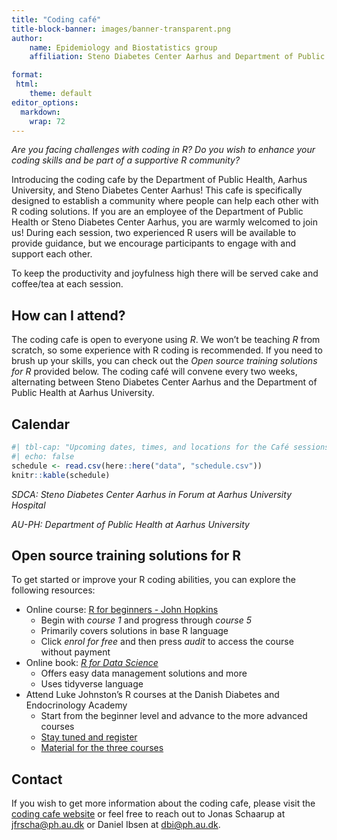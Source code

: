 ```yaml
---
title: "Coding café"
title-block-banner: images/banner-transparent.png
author:
    name: Epidemiology and Biostatistics group
    affiliation: Steno Diabetes Center Aarhus and Department of Public Health, Aarhus University

format:
 html:
    theme: default
editor_options: 
  markdown: 
    wrap: 72
---
```


*Are you facing challenges with coding in R? Do you wish to enhance your
coding skills and be part of a supportive R community?*

Introducing the coding cafe by the Department of Public Health, Aarhus
University, and Steno Diabetes Center Aarhus! This cafe is specifically
designed to establish a community where people can help each other with
R coding solutions. If you are an employee of the Department of Public
Health or Steno Diabetes Center Aarhus, you are warmly welcomed to join
us! During each session, two experienced R users will be available to
provide guidance, but we encourage participants to engage with and
support each other.

To keep the productivity and joyfulness high there will be served cake
and coffee/tea at each session.

## How can I attend?

The coding cafe is open to everyone using *R*. We won't be teaching *R*
from scratch, so some experience with R coding is recommended. If you
need to brush up your skills, you can check out the *Open source
training solutions for R* provided below. The coding café will convene
every two weeks, alternating between Steno Diabetes Center Aarhus and
the Department of Public Health at Aarhus University.

## Calendar

```r
#| tbl-cap: "Upcoming dates, times, and locations for the Café sessions."
#| echo: false
schedule <- read.csv(here::here("data", "schedule.csv"))
knitr::kable(schedule)
```

*SDCA: Steno Diabetes Center Aarhus in Forum at Aarhus University
Hospital*

*AU-PH: Department of Public Health at Aarhus University*

## Open source training solutions for R

To get started or improve your R coding abilities, you can explore the
following resources:

-   Online course: [R for beginners - John
    Hopkins](https://www.coursera.org/specializations/data-science-foundations-r)
    -   Begin with *course 1* and progress through *course 5*
    -   Primarily covers solutions in base R language
    -   Click *enrol for free* and then press *audit* to access the
        course without payment
-   Online book: [*R for Data Science*](https://r4ds.had.co.nz/)
    -   Offers easy data management solutions and more
    -   Uses tidyverse language
-   Attend Luke Johnston's R courses at the Danish Diabetes and
    Endocrinology Academy
    -   Start from the beginner level and advance to the more advanced
        courses
    -   [Stay tuned and register](https://ddeacademy.dk/events)
    -   [Material for the three courses](https://r-cubed.rostools.org/)

## Contact

If you wish to get more information about the coding cafe, please visit
the [coding cafe website](https://coding-cafe-sdca-au.netlify.app/) or
feel free to reach out to Jonas Schaarup at
[jfrscha\@ph.au.dk](mailto:jfrscha@ph.au.dk) or Daniel Ibsen at
[dbi\@ph.au.dk](mailto:dbi@ph.au.dk).
